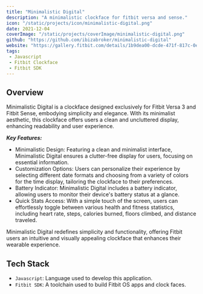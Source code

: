 ```yaml
---
title: "Minimalistic Digital"
description: "A minimalistic clockface for fitbit versa and sense."
icon: "/static/projects/icon/minimalistic-digital.png"
date: 2021-12-04
coverImage: "/static/projects/coverImage/minimalistic-digital.png"
github: "https://github.com/ibizabroker/minimalistic-digital"
website: "https://gallery.fitbit.com/details/1b9dea00-dcde-471f-817c-0ece833cbe8a"
tags: 
 - Javascript
 - Fitbit Clockface
 - Fitbit SDK
---
```


## Overview
Minimalistic Digital is a clockface designed exclusively for Fitbit Versa 3 and Fitbit Sense, embodying simplicity and elegance. With its minimalist aesthetic, this clockface offers users a clean and uncluttered display, enhancing readability and user experience.

***Key Features:***
- Minimalistic Design: Featuring a clean and minimalist interface, Minimalistic Digital ensures a clutter-free display for users, focusing on essential information.
- Customization Options: Users can personalize their experience by selecting different date formats and choosing from a variety of colors for the time display, tailoring the clockface to their preferences.
- Battery Indicator: Minimalistic Digital includes a battery indicator, allowing users to monitor their device's battery status at a glance.
- Quick Stats Access: With a simple touch of the screen, users can effortlessly toggle between various health and fitness statistics, including heart rate, steps, calories burned, floors climbed, and distance traveled.

Minimalistic Digital redefines simplicity and functionality, offering Fitbit users an intuitive and visually appealing clockface that enhances their wearable experience.

## Tech Stack
- `Javascript`: Language used to develop this application.
- `Fitbit SDK`: A toolchain used to build Fitbit OS apps and clock faces.